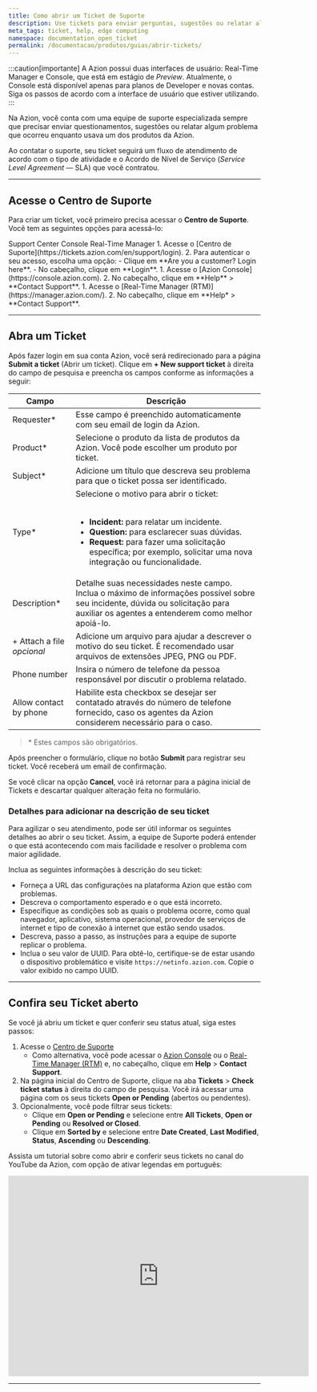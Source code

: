 ```yaml
---
title: Como abrir um Ticket de Suporte
description: Use tickets para enviar perguntas, sugestões ou relatar algum problema que tenha ocorrido na utilização dos produtos da Azion.
meta_tags: ticket, help, edge computing
namespace: documentation_open_ticket
permalink: /documentacao/produtos/guias/abrir-tickets/
---
```



:::caution[importante]
A Azion possui duas interfaces de usuário: Real-Time Manager e Console, que está em estágio de *Preview*. Atualmente, o Console está disponível apenas para planos de Developer e novas contas. Siga os passos de acordo com a interface de usuário que estiver utilizando.
:::

Na Azion, você conta com uma equipe de suporte especializada sempre que precisar enviar questionamentos, sugestões ou relatar algum problema que ocorreu enquanto usava um dos produtos da Azion.

Ao contatar o suporte, seu ticket seguirá um fluxo de atendimento de acordo com o tipo de atividade e o Acordo de Nível de Serviço (*Service Level Agreement* — SLA) que você contratou.

---

## Acesse o Centro de Suporte

Para criar um ticket, você primeiro precisa acessar o **Centro de Suporte**. Você tem as seguintes opções para acessá-lo:

<Tabs client:visible>
   <Fragment slot="tab.center">Support Center</Fragment>
    <Fragment slot="tab.console">Console</Fragment>
    <Fragment slot="tab.rtm">Real-Time Manager</Fragment>

<Fragment slot="panel.center">
1. Acesse o [Centro de Suporte](https://tickets.azion.com/en/support/login).
2. Para autenticar o seu acesso, escolha uma opção:
   - Clique em **Are you a customer? Login here**.
   - No cabeçalho, clique em **Login**.
</Fragment>

<Fragment slot="panel.console">
1. Acesse o [Azion Console](https://console.azion.com).
2. No cabeçalho, clique em **Help** > **Contact⁠ Support**.
</Fragment>

<Fragment slot="panel.rtm">
1. Acesse o [Real-Time Manager (RTM)](https://manager.azion.com/).
2. No cabeçalho, clique em **Help* > **Contact⁠ Support**.
</Fragment>

</Tabs>

---

## Abra um Ticket

Após fazer login em sua conta Azion, você será redirecionado para a página **Submit a ticket** (Abrir um ticket). Clique em **+ New support ticket** à direita do campo de pesquisa e preencha os campos conforme as informações a seguir:

| Campo | Descrição |
| --- | --- |
| Requester* | Esse campo é preenchido automaticamente com seu email de login da Azion. |
| Product* | Selecione o produto da lista de produtos da Azion. Você pode escolher um produto por ticket. |
| Subject* | Adicione um título que descreva seu problema para que o ticket possa ser identificado. |
| Type* | Selecione o motivo para abrir o ticket:<br /><br /><ul><li>**Incident:** para relatar um incidente.</li><li>**Question:** para esclarecer suas dúvidas.</li><li>**Request:** para fazer uma solicitação específica; por exemplo, solicitar uma nova integração ou funcionalidade.</li></ul> |
| Description* | Detalhe suas necessidades neste campo. Inclua o máximo de informações possível sobre seu incidente, dúvida ou solicitação para auxiliar os agentes a entenderem como melhor apoiá-lo. |
| + Attach a file<br /> *opcional* | Adicione um arquivo para ajudar a descrever o motivo do seu ticket. É recomendado usar arquivos de extensões JPEG, PNG ou PDF. |
| Phone number | Insira o número de telefone da pessoa responsável por discutir o problema relatado. |
| Allow contact by phone | Habilite esta checkbox se desejar ser contatado através do número de telefone fornecido, caso os agentes da Azion considerem necessário para o caso. |

> \* Estes campos são obrigatórios.

Após preencher o formulário, clique no botão **Submit** para registrar seu ticket. Você receberá um email de confirmação.

Se você clicar na opção **Cancel**, você irá retornar para a página inicial de Tickets e descartar qualquer alteração feita no formulário.

### Detalhes para adicionar na descrição de seu ticket

Para agilizar o seu atendimento, pode ser útil informar os seguintes detalhes ao abrir o seu ticket. Assim, a equipe de Suporte poderá entender o que está acontecendo com mais facilidade e resolver o problema com maior agilidade.

Inclua as seguintes informações à descrição do seu ticket:

- Forneça a URL das configurações na plataforma Azion que estão com problemas.
- Descreva o comportamento esperado e o que está incorreto.
- Especifique as condições sob as quais o problema ocorre, como qual navegador, aplicativo, sistema operacional, provedor de serviços de internet e tipo de conexão à internet que estão sendo usados.
- Descreva, passo a passo, as instruções para a equipe de suporte replicar o problema.
- Inclua o seu valor de UUID. Para obtê-lo, certifique-se de estar usando o dispositivo problemático e visite `https://netinfo.azion.com`. Copie o valor exibido no campo UUID.

---

## Confira seu⁠ Ticket aberto

Se você já abriu um ticket e quer conferir seu status atual, siga estes passos:

1. Acesse o [Centro de Suporte](https://tickets.azion.com/en/support/login)
   - Como alternativa, você pode acessar o [Azion Console](https://console.azion.com) ou o [Real-Time Manager (RTM)](https://manager.azion.com/) e, no cabeçalho, clique em **Help** > **Contact Support**.
2. Na página inicial do Centro de Suporte, clique na aba **Tickets** > **Check ticket status** à direita do campo de pesquisa. Você irá acessar uma página com os seus tickets **Open or Pending** (abertos ou pendentes).
3. Opcionalmente, você pode filtrar seus tickets:
   - Clique em **Open or Pending** e selecione entre **All Tickets**, **Open or Pending** ou **Resolved or Closed**.
   - Clique em **Sorted by** e selecione entre **Date Created**, **Last Modified**, **Status**, **Ascending** ou **Descending**.

Assista um tutorial sobre como abrir e conferir seus tickets no canal do YouTube da Azion, com opção de ativar legendas em português:

<iframe
   src="https://www.youtube.com/embed/DDeT-W7S89Y"
   loading="lazy"
   width="600"
   height="400"
   title="Opening a support ticket and checking on open tickets"
   frameborder="0"
   allow="accelerometer; autoplay; clipboard-write; encrypted-media; gyroscope; picture-in-picture; web-share"
   allowfullscreen></iframe>




---

